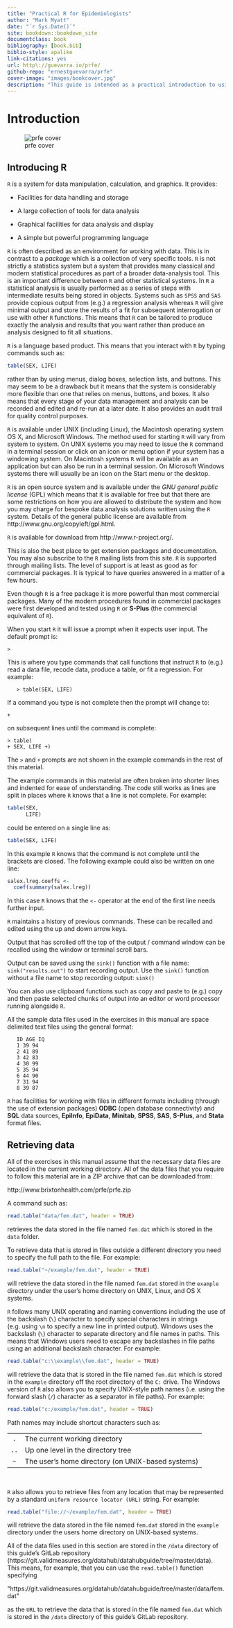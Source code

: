 ```yaml
--- 
title: "Practical R for Epidemiologists"
author: "Mark Myatt"
date: "`r Sys.Date()`"
site: bookdown::bookdown_site
documentclass: book
bibliography: [book.bib]
biblio-style: apalike
link-citations: yes
url: http\://guevarra.io/prfe/
github-repo: "ernestguevarra/prfe"
cover-image: "images/bookcover.jpg"
description: "This guide is intended as a practical introduction to using the R environment for data analysis and graphics to work with epidemiological data. Topics covered include univariate statistics, simple statistical inference, charting data, two-by-two tables, stratified analysis, chi-square test for trend, logistic regression, survival analysis, computer-intensive methods, and extending R using user-provided functions. You should be able to follow the material if you are reasonably familiar with the mechanics of statistical estimation (e.g. calculation of odds ratios and confidence intervals) and require a system that can perform simple or complex analyses to your exact specifications. If you are interested in a system that is flexible, can be tailored to produce exactly the analysis you want, provides modern analytical facilities, and have a basic understanding of the mechanics of hypothesis testing and estimation then you should consider purchasing this book."
---
```


# Introduction {#chapter1}

![prfe cover](images/bookcover.jpg)

## Introducing R

`R` is a system for data manipulation, calculation, and graphics. It provides:

* Facilities for data handling and storage

* A large collection of tools for data analysis

* Graphical facilities for data analysis and display

* A simple but powerful programming language

`R` is often described as an environment for working with data. This is in contrast to a *package* which is a collection of very specific tools. `R` is not strictly a statistics system but a system that provides many classical and modern statistical procedures as part of a broader data-analysis tool. This is an important difference between `R` and other statistical systems. In `R` a statistical analysis is usually performed as a series of steps with intermediate results being stored in objects. Systems such as `SPSS` and `SAS` provide copious output from (e.g.) a regression analysis whereas `R` will give minimal output and store the results of a fit for subsequent interrogation or use with other `R` functions. This means that `R` can be tailored to produce exactly the analysis and results that you want rather than produce an analysis designed to fit all situations.

`R` is a language based product. This means that you interact with `R` by typing commands such as: 

```r
table(SEX, LIFE)
```

rather than by using menus, dialog boxes, selection lists, and buttons. This may seem to be a drawback but it means that the system is considerably more flexible than one that relies on menus, buttons, and boxes. It also means that every stage of your data management and analysis can be recorded and edited and re-run at a later date. It also provides an audit trail for quality control purposes.

`R` is available under UNIX (including Linux), the Macintosh operating system OS X, and Microsoft Windows. The method used for starting `R` will vary from system to system. On UNIX systems you may need to issue the `R` command in a terminal session or click on an icon or menu option if your system has a windowing system. On Macintosh systems `R` will be available as an application but can also be run in a terminal session. On Microsoft Windows systems there will usually be an icon on the Start menu or the desktop.

`R` is an open source system and is available under the *GNU general public license* (GPL) which means that it is available for free but that there are some restrictions on how you are allowed to distribute the system and how you may charge for bespoke data analysis solutions written using the `R` system. Details of the general public license are available from http://www.gnu.org/copyleft/gpl.html.

`R` is available for download from http://www.r-project.org/.

This is also the best place to get extension packages and documentation. You may also subscribe to the `R` mailing lists from this site. `R` is supported through mailing lists. The level of support is at least as good as for commercial packages. It is typical to have queries answered in a matter of a few hours.

Even though `R` is a free package it is more powerful than most commercial packages. Many of the modern procedures found in commercial packages were first developed and tested using `R` or **S-Plus** (the commercial equivalent of `R`).


When you start `R` it will issue a prompt when it expects user input. The default prompt is:

```
>
```

This is where you type commands that call functions that instruct `R` to (e.g.) read a data file, recode data, produce a table, or fit a regression. For example:

```
   > table(SEX, LIFE)
```

If a command you type is not complete then the prompt will change to:

```
+
```

on subsequent lines until the command is complete:

```
> table(
+ SEX, LIFE +)
```

The `>` and `+` prompts are not shown in the example commands in the rest of this material.

The example commands in this material are often broken into shorter lines and indented for ease of understanding. The code still works as lines are split in places where `R` knows that a line is not complete. For example:

```r
table(SEX,
      LIFE)
```

could be entered on a single line as:

```r
table(SEX, LIFE)
```

In this example `R` knows that the command is not complete until the brackets are closed. The following example could also be written on one line:

```r
salex.lreg.coeffs <-
  coef(summary(salex.lreg))
```

In this case `R` knows that the `<-` operator at the end of the first line needs further input.

`R` maintains a history of previous commands. These can be recalled and edited using the up and down arrow
keys.

Output that has scrolled off the top of the output / command window can be recalled using the window or terminal scroll bars.

Output can be saved using the `sink()` function with a file name: `sink("results.out")` to start recording output. Use the `sink()` function without a file name to stop recording output: `sink()`

You can also use clipboard functions such as copy and paste to (e.g.) copy and then paste selected chunks of output into an editor or word processor running alongside `R`.

All the sample data files used in the exercises in this manual are space delimited text files using the general
format:

```
   ID AGE IQ
   1 39 94
   2 41 89
   3 42 83
   4 30 99
   5 35 94
   6 44 90
   7 31 94
   8 39 87
```

`R` has facilities for working with files in different formats including (through the use of extension packages) **ODBC** (open database connectivity) and **SQL** data sources, **EpiInfo**, **EpiData**, **Minitab**, **SPSS**, **SAS**, **S-Plus**, and **Stata** format files.


## Retrieving data

All of the exercises in this manual assume that the necessary data files are located in the current working directory.
All of the data files that you require to follow this material are in a ZIP archive that can be downloaded from:

http://www.brixtonhealth.com/prfe/prfe.zip

A command such as:

```r
read.table("data/fem.dat", header = TRUE)
```

retrieves the data stored in the file named `fem.dat` which is stored in the `data` folder.

To retrieve data that is stored in files outside a different directory you need to specify the full path to the file. For example:

```r
read.table("~/example/fem.dat", header = TRUE)
```

will retrieve the data stored in the file named `fem.dat` stored in the `example` directory under the user’s home directory on UNIX, Linux, and OS X systems.

`R` follows many UNIX operating and naming conventions including the use of the backslash (`\`) character to specify special characters in strings (e.g. using `\n` to specify a new line in printed output). Windows uses the backslash (`\`) character to separate directory and file names in paths. This means that Windows users need to escape any backslashes in file paths using an additional backslash character. For example:

```r
read.table("c:\\example\\fem.dat", header = TRUE)
```

will retrieve the data that is stored in the file named `fem.dat` which is stored in the `example` directory off the root directory of the `C:` drive. The Windows version of `R` also allows you to specify UNIX-style path names (i.e. using the forward slash (`/`) character as a separator in file paths). For example:

```r
read.table("c:/example/fem.dat", header = TRUE)
```

Path names may include shortcut characters such as:
<br/>

|      |                                                   |  
|:----:|:--------------------------------------------------|
| `.`  | The current working directory                     |
| `..` | Up one level in the directory tree                |
| `~`  | The user's home directory (on UNIX-based systems) |
<br/>

`R` also allows you to retrieve files from any location that may be represented by a standard `uniform resource locator (URL)` string. For example:

```r
read.table("file://~/example/fem.dat", header = TRUE)
```

will retrieve the data stored in the file named `fem.dat` stored in the `example` directory under the users home directory on UNIX-based systems.

All of the data files used in this section are stored in the `/data` directory of this guide's GitLab repository (https://git.validmeasures.org/datahub/datahubguide/tree/master/data). This means, for example, that you can use the `read.table()` function specifying 

"https://git.validmeasures.org/datahub/datahubguide/tree/master/data/fem.dat"

as the `URL` to retrieve the data that is stored in the file named `fem.dat` which is stored in the `/data` directory of this guide's GitLab repository.


